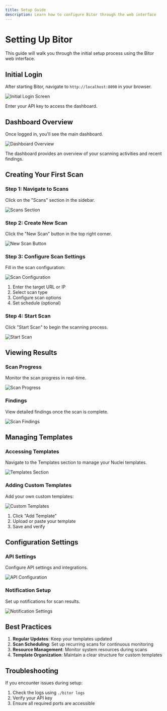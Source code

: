```yaml
---
title: Setup Guide
description: Learn how to configure Bitor through the web interface
---
```


# Setting Up Bitor

This guide will walk you through the initial setup process using the Bitor web interface.

## Initial Login

After starting Bitor, navigate to `http://localhost:8090` in your browser.

![Initial Login Screen](../../assets/setup/setup1.png)

Enter your API key to access the dashboard.

## Dashboard Overview

Once logged in, you'll see the main dashboard.

![Dashboard Overview](../../assets/setup/setup2.png)

The dashboard provides an overview of your scanning activities and recent findings.

## Creating Your First Scan

### Step 1: Navigate to Scans
Click on the "Scans" section in the sidebar.

![Scans Section](../../assets/setup/setup3.png)

### Step 2: Create New Scan
Click the "New Scan" button in the top right corner.

![New Scan Button](/assets/setup/setup4.png)

### Step 3: Configure Scan Settings
Fill in the scan configuration:

![Scan Configuration](/assets/setup/setup5.png)

1. Enter the target URL or IP
2. Select scan type
3. Configure scan options
4. Set schedule (optional)

### Step 4: Start Scan
Click "Start Scan" to begin the scanning process.

![Start Scan](/assets/setup/setup6.png)

## Viewing Results

### Scan Progress
Monitor the scan progress in real-time.

![Scan Progress](/assets/setup/setup7.png)

### Findings
View detailed findings once the scan is complete.

![Scan Findings](/assets/setup/setup8.png)

## Managing Templates

### Accessing Templates
Navigate to the Templates section to manage your Nuclei templates.

![Templates Section](/assets/setup/setup9.png)

### Adding Custom Templates
Add your own custom templates:

![Custom Templates](/assets/setup/setup10.png)

1. Click "Add Template"
2. Upload or paste your template
3. Save and verify

## Configuration Settings

### API Settings
Configure API settings and integrations.

![API Configuration](/assets/setup/setup11.png)

### Notification Setup
Set up notifications for scan results.

![Notification Settings](/assets/setup/setup12.png)

## Best Practices

1. **Regular Updates**: Keep your templates updated
2. **Scan Scheduling**: Set up recurring scans for continuous monitoring
3. **Resource Management**: Monitor system resources during scans
4. **Template Organization**: Maintain a clear structure for custom templates

## Troubleshooting

If you encounter issues during setup:

1. Check the logs using `./bitor logs`
2. Verify your API key
3. Ensure all required ports are accessible
 